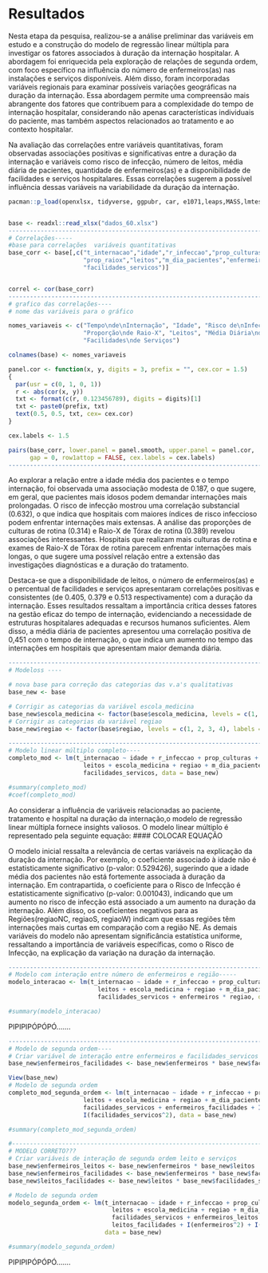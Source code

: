 # Resultados

  Nesta etapa da pesquisa, realizou-se a análise preliminar das variáveis em estudo e a construção do modelo de regressão linear
múltipla para investigar os fatores associados à duração da internação hospitalar. A abordagem foi enriquecida pela exploração de
relações de segunda ordem, com foco específico na influência do número de enfermeiros(as) nas instalações e serviços disponíveis. 
Além disso, foram incorporadas variáveis regionais para examinar possíveis variações geográficas na duração da internação. Essa 
abordagem permite uma compreensão mais abrangente dos fatores que contribuem para a complexidade do tempo de internação hospitalar,
considerando não apenas características individuais do paciente, mas também aspectos relacionados ao tratamento e ao contexto 
hospitalar.

  Na avaliação das correlações entre variáveis quantitativas, foram observadas associações positivas e significativas entre a 
duração da internação e variáveis como risco de infecção, número de leitos, média diária de pacientes, quantidade de enfermeiros(as) 
e a disponibilidade de facilidades e serviços hospitalares. Essas correlações sugerem a possível influência dessas variáveis na
variabilidade da duração da internação.

```r
pacman::p_load(openxlsx, tidyverse, ggpubr, car, e1071,leaps,MASS,lmtest)


base <- readxl::read_xlsx("dados_60.xlsx")
-----------------------------------------------------------------------------------------------------------------------------------------
# Correlações-----
#base para correlações  variáveis quantitativas
base_corr <- base[,c("t_internacao","idade","r_infeccao","prop_culturas",
                     "prop_raiox","leitos","m_dia_pacientes","enfermeiros",
                     "facilidades_servicos")]


correl <- cor(base_corr)
-----------------------------------------------------------------------------------------------------------------------------------------
# grafico das correlações----
# nome das variáveis para o gráfico

nomes_variaveis <- c("Tempo\nde\nInternação", "Idade", "Risco de\nInfecção", "Proporção\nde Culturas",
                     "Proporção\nde Raio-X", "Leitos", "Média Diária\nde Pacientes", "Enfermeiros",
                     "Facilidades\nde Serviços") 

colnames(base) <- nomes_variaveis 

panel.cor <- function(x, y, digits = 3, prefix = "", cex.cor = 1.5)
{
  par(usr = c(0, 1, 0, 1))
  r <- abs(cor(x, y))
  txt <- format(c(r, 0.123456789), digits = digits)[1]
  txt <- paste0(prefix, txt)
  text(0.5, 0.5, txt, cex= cex.cor)
}

cex.labels <- 1.5

pairs(base_corr, lower.panel = panel.smooth, upper.panel = panel.cor,
      gap = 0, row1attop = FALSE, cex.labels = cex.labels)
-----------------------------------------------------------------------------------------------------------------------------------------
```

  Ao explorar a relação entre a idade média dos pacientes e o tempo internação, foi observada uma associação modesta de 0.187, 
o que sugere, em geral, que pacientes mais idosos podem demandar internações mais prolongadas. O risco de infecção mostrou uma 
correlação substancial (0.632), o que indica que hospitais com maiores índices de risco infeccioso podem enfrentar internações mais
extensas.
  A análise das proporções de culturas de rotina (0.314) e Raio-X de Tórax de rotina (0.389) revelou associações interessantes.
Hospitais que realizam mais culturas de rotina e exames de Raio-X de Tórax de rotina parecem enfrentar internações mais longas, o que
sugere uma possível relação entre a extensão das investigações diagnósticas e a duração do tratamento.

  Destaca-se que a disponibilidade de leitos, o número de enfermeiros(as) e o percentual de facilidades e serviços apresentaram
correlações positivas e consistentes (de 0.405, 0.379 e 0.513 respectivamente) com a duração da internação. Esses resultados ressaltam 
a importância crítica desses fatores na gestão eficaz do tempo de internação, evidenciando a necessidade de estruturas hospitalares
adequadas e recursos humanos suficientes. Alem disso, a média diária de pacientes apresentou uma correlação positiva de 0,451 com o
tempo de internação, o que indica um aumento no tempo das internações em hospitais que apresentam maior demanda diária.

```r
-----------------------------------------------------------------------------------------------------------------------------------------
# Modeloss ----

# nova base para correção das categorias das v.a's qualitativas
base_new <- base

# Corrigir as categorias da variável escola_medicina
base_new$escola_medicina <- factor(base$escola_medicina, levels = c(1, 2), labels = c("Sim", "Não"))
# Corrigir as categorias da variável regiao
base_new$regiao <- factor(base$regiao, levels = c(1, 2, 3, 4), labels = c("NE", "NC", "S", "W"))

-----------------------------------------------------------------------------------------------------------------------------------------
# Modelo linear múltiplo completo----
completo_mod <- lm(t_internacao ~ idade + r_infeccao + prop_culturas + prop_raiox +
                     leitos + escola_medicina + regiao + m_dia_pacientes + enfermeiros + 
                     facilidades_servicos, data = base_new)

#summary(completo_mod)
#coef(completo_mod)
```

  Ao considerar a influência de variáveis relacionadas ao paciente, tratamento e hospital na duração da internação,o modelo de 
regressão linear múltipla fornece insights valiosos.  O modelo linear múltiplo é representado pela seguinte equação: 
#### COLOCAR EQUAÇÃO

  O modelo inicial ressalta a relevância de certas variáveis na explicação da duração da internação. Por exemplo, o coeficiente
associado à idade não é estatisticamente significativo (p-valor: 0.529426), sugerindo que a idade média dos pacientes não está
fortemente associada à duração da internação.
  Em contrapartida, o coeficiente para o Risco de Infecção é estatisticamente significativo (p-valor: 0.001043), indicando que um
aumento no risco de infecção está associado a um aumento na duração da internação. Além disso, os coeficientes negativos para as 
Regiões(regiaoNC, regiaoS, regiaoW) indicam que essas regiões têm internações mais curtas em comparação com a região NE. As demais
variáveis do modelo não apresentam significância estatística uniforme, ressaltando a importância de variáveis específicas, como o 
Risco de Infecção, na explicação da variação na duração da internação.

```r
-----------------------------------------------------------------------------------------------------------------------------------------
# Modelo com interação entre número de enfermeiros e região-----
modelo_interacao <- lm(t_internacao ~ idade + r_infeccao + prop_culturas + prop_raiox +
                         leitos + escola_medicina + regiao + m_dia_pacientes + enfermeiros + 
                         facilidades_servicos + enfermeiros * regiao, data = base_new)

#summary(modelo_interacao)
```


PIPIPIPÓPÓPÓ.......



```r
-----------------------------------------------------------------------------------------------------------------------------------------
# Modelo de segunda ordem----
# Criar variável de interação entre enfermeiros e facilidades_servicos
base_new$enfermeiros_facilidades <- base_new$enfermeiros * base_new$facilidades_servicos

View(base_new)
# Modelo de segunda ordem
completo_mod_segunda_ordem <- lm(t_internacao ~ idade + r_infeccao + prop_culturas + prop_raiox +
                     leitos + escola_medicina + regiao + m_dia_pacientes + enfermeiros + 
                     facilidades_servicos + enfermeiros_facilidades + I(enfermeiros^2) + 
                     I(facilidades_servicos^2), data = base_new)

#summary(completo_mod_segunda_ordem)

#----------------------------------------------------------------------------------------------------------------------------------------
# MODELO CORRETO???
# Criar variáveis de interação de segunda ordem leito e serviços
base_new$enfermeiros_leitos <- base_new$enfermeiros * base_new$leitos
base_new$enfermeiros_facilidades <- base_new$enfermeiros * base_new$facilidades_servicos
base_new$leitos_facilidades <- base_new$leitos * base_new$facilidades_servicos

# Modelo de segunda ordem
modelo_segunda_ordem <- lm(t_internacao ~ idade + r_infeccao + prop_culturas + prop_raiox +
                             leitos + escola_medicina + regiao + m_dia_pacientes + enfermeiros + 
                             facilidades_servicos + enfermeiros_leitos + enfermeiros_facilidades +
                             leitos_facilidades + I(enfermeiros^2) + I(leitos^2) + I(facilidades_servicos^2),
                           data = base_new)

#summary(modelo_segunda_ordem)
```

PIPIPIPÓPÓPÓ.......
